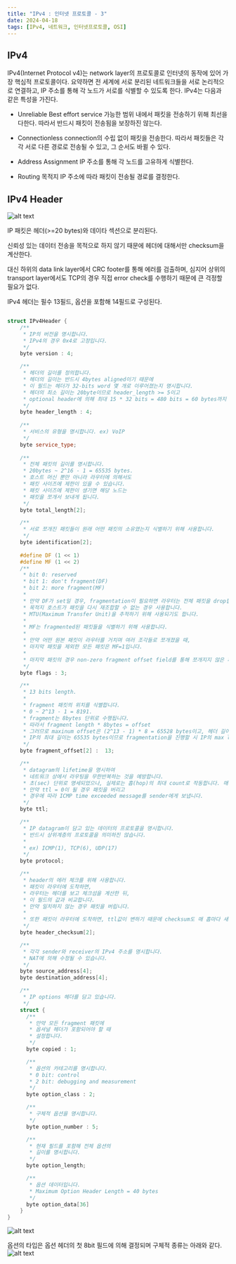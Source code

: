 ```yaml
---
title: "IPv4 : 인터넷 프로토콜 - 3"
date: 2024-04-18
tags: [IPv4, 네트워크, 인터넷프로토콜, OSI]
---
```


## IPv4

IPv4(Internet Protocol v4)는 network layer의 프로토콜로 인터넷의 동작에 있어 가장 핵심적 프로토콜이다. 
요약하면 전 세계에 서로 분리된 네트워크들을 서로 논리적으로 연결하고, IP 주소를 통해 각 노드가 서로를 식별할 수 있도록 한다.
IPv4는 다음과 같은 특성을 가진다.


- Unreliable
  Best effort service
  가능한 범위 내에서 패킷을 전송하기 위해 최선을 다한다. 따라서 반드시 패킷이 전송됨을 보장하진 않는다.

- Connectionless
  connection의 수립 없이 패킷을 전송한다.
  따라서 패킷들은 각각 서로 다른 경로로 전송될 수 있고, 그 순서도 바뀔 수 있다.

- Address Assignment
  IP 주소를 통해 각 노드를 고유하게 식별한다.

- Routing
  목적지 IP 주소에 따라 패킷이 전송될 경로를  결정한다.

## IPv4 Header

![alt text](/blog/ip_v4/image.png)

IP 패킷은 헤더(>=20 bytes)와 데이타 섹션으로 분리된다.

신뢰성 있는 데이터 전송을 목적으로 하지 않기 때문에 헤더에 대해서만 checksum을 계산한다.

대신 하위의 data link layer에서 CRC footer를 통해 에러를 검출하며,
심지어 상위의 transport layer에서도 TCP의 경우 직접 error check를 수행하기 때문에 큰 걱정할 필요가 없다.


IPv4 헤더는 필수 13필드, 옵션을 포함해 14필드로 구성된다.

```c++

struct IPv4Header {
    /**
     * IP의 버전을 명시합니다.
     * IPv4의 경우 0x4로 고정입니다.
     */ 
    byte version : 4;

    /**
     * 헤더의 길이를 정의합니다.
     * 헤더의 길이는 반드시 4bytes aligned이기 때문에
     * 이 필드는 헤더가 32-bits word 몇 개로 이루어졌는지 명시합니다.
     * 헤더의 최소 길이는 20byte이므로 header_length >= 5이고
     * optional header에 의해 최대 15 * 32 bits = 480 bits = 60 bytes까지 헤더가 늘어날 수 있습니다.
     */
    byte header_length : 4;
    
    /**
     * 서비스의 유형을 명시합니다. ex) VoIP
     */
    byte service_type;
    
    /**
     * 전체 패킷의 길이를 명시합니다.
     * 20bytes ~ 2^16 - 1 = 65535 bytes.
     * 호스트 머신 뿐만 아니라 라우터에 의해서도
     * 패킷 사이즈에 제한이 있을 수 있습니다.
     * 패킷 사이즈에 제한이 생기면 해당 노드는
     * 패킷을 쪼개서 보내게 됩니다.
     */
    byte total_length[2];

    /**
     * 서로 쪼개진 패킷들이 원래 어떤 패킷의 소유였는지 식별하기 위해 사용합니다.
     */
    byte identification[2];
    
    #define DF (1 << 1)
    #define MF (1 << 2)
    /**
     * bit 0: reserved
     * bit 1: don't fragment(DF)
     * bit 2: more fragment(MF)
     * 
     * 만약 DF가 set일 경우, fragmentation이 필요하면 라우터는 전체 패킷을 drop합니다.
     * 목적지 호스트가 패킷을 다시 재조합할 수 없는 경우 사용합니다.
     * MTU(Maximum Transfer Unit)을 추적하기 위해 사용되기도 합니다.
     * 
     * MF는 fragmented된 패킷들을 식별하기 위해 사용합니다.
     * 
     * 만약 어떤 원본 패킷이 라우터를 거치며 여러 조각들로 쪼개졌을 때,
     * 마지막 패킷을 제외한 모든 패킷은 MF=1입니다.
     * 
     * 마지막 패킷의 경우 non-zero fragment offset field를 통해 쪼개지지 않은 패킷들과 구별됩니다.
     */
    byte flags : 3;

    /**
     * 13 bits length.
     * 
     * fragment 패킷의 위치를 식별합니다.
     * 0 ~ 2^13 - 1 = 8191.
     * fragment는 8bytes 단위로 수행됩니다.
     * 따라서 fragment length * 8bytes = offset
     * 그러므로 maxinum offset은 (2^13 - 1) * 8 = 65528 bytes이고, 헤더 길이 20bytes를 포함하면 65528 + 20 = 65548 bytes가 됩니다.
     * IP의 최대 길이는 65535 bytes이므로 fragmentation을 진행할 시 IP의 max length를 초과할 수 있음을 알 수 있습니다.
     */
    byte fragment_offset[2] :  13;

    /**
     * datagram의 lifetime을 명시하여
     * 네트워크 상에서 라우팅을 무한반복하는 것을 예방합니다.
     * 초(sec) 단위로 명세되었으나, 실제로는 홉(hop)의 최대 count로 작동합니다. 매 라우터에 도착할 때마다, 라우터는 패킷의 ttl을 1씩 감소시킵니다.
     * 만약 ttl = 0이 될 경우 패킷을 버리고
     * 경우에 따라 ICMP time exceeded message를 sender에게 보냅니다.
     */
    byte ttl;

    /**
     * IP datagram이 담고 있는 데이터의 프로토콜을 명시합니다.
     * 반드시 상위계층의 프로토콜을 의미하진 않습니다.
     * 
     * ex) ICMP(1), TCP(6), UDP(17)
     */
    byte protocol;

    /**
     * header의 에러 체크를 위해 사용합니다.
     * 패킷이 라우터에 도착하면,
     * 라우터는 헤더를 보고 체크섬을 계산한 뒤,
     * 이 필드의 값과 비교합니다.
     * 만약 일치하지 않는 경우 패킷을 버립니다.
     * 
     * 또한 패킷이 라우터에 도착하면, ttl값이 변하기 때문에 checksum도 매 홉마다 새로 계산됩니다.
     */
    byte header_checksum[2];

    /**
     * 각각 sender와 receiver의 IPv4 주소를 명시합니다.
     * NAT에 의해 수정될 수 있습니다.
     */
    byte source_address[4];
    byte destination_address[4];

    /**
     * IP options 헤더를 담고 있습니다.
     */
    struct {
      /**
       * 만약 모든 fragment 패킷에
       * 옵셔널 헤더가 포함되어야 할 때
       * 설정합니다.
       */
      byte copied : 1;

      /**
       * 옵션의 카테고리를 명시합니다.
       * 0 bit: control
       * 2 bit: debugging and measurement
       */
      byte option_class : 2;

      /**
       * 구체적 옵션을 명시합니다.
       */
      byte option_number : 5;

      /**
       * 현재 필드를 포함해 전체 옵션의
       * 길이를 명시합니다.
       */
      byte option_length;

      /**
       * 옵션 데이터입니다.
       * Maximum Option Header Length = 40 bytes
       */
      byte option_data[36]
    } 
}
```

![alt text](/blog/ip_v4/image-1.png)

옵션의 타입은 옵션 헤더의 첫 8bit 필드에 의해 결정되며 구체적 종류는 아래와 같다.
![alt text](../../public/blog/ip_v4/image-2.png)
